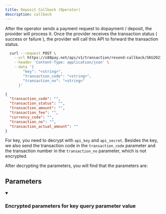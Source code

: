 ```yaml
---
title: Deposit Callback (Operator)
description: callback
---
```


After the operator sends a payment request to dopayment / deposit, the provider will process it. Once the provider receives the transaction status ( success or failure ), the provider will call this API to forward the transaction status.

```bash cURL
  curl --request POST \
    --url https://s88pay.net/api/v1/transaction/resend-callback/SKU20210909025705 \
    --header 'Content-Type: application/json' \
    --data '{
        "key": "<string>",
        "transaction_code": "<string>",
        "transaction_no": "<string>"
      }'
```

```json Response after decrypting
{
  "transaction_code": "",
  "transaction_status": "",
  "transaction_amount": "",
  "transaction_fee": "",
  "currency_code": "",
  "transaction_no": "",
  "transaction_actual_amount": ""
}
```

For key, you need to decrypt with `api_key` and `api_secret`. Besides the key, we also send the transaction code in the `transaction_code` parameter and the transaction number in the `transaction_no` parameter, which is not encrypted.

After decrypting the parameters, you will find that the parameters are:

## Parameters

<details
  style={{ marginBottom: "1rem" }}
  className={"openapi-markdown__details"}
  data-collapsed={false}
  open={true}
>
  <summary style={{}}>
    <h3 className={"openapi-markdown__details-summary-header-params"}>
      Encrypted parameters for
      <span className="badge badge--head">key</span> query parameter value
    </h3>
  </summary>
  <div>
    <ul>
      <Property
        className={"Property"}
        param={{
          name: "transaction_code",
          description:
            "The transaction code that is sent by the operator on dopayment.",
          schema: { type: "string" },
        }}
      ></Property>
      <Property
        className={"Property"}
        param={{
          name: "transaction_status",
          description: "The status of the deposit transaction",
          schema: { type: "integer" },
        }}
      ></Property>
      <Property
        className={"Property"}
        param={{
          name: "transaction_amount",
          description: "The amount of the transaction",
          schema: { type: "double" },
        }}
      ></Property>
      <Property
        className={"Property"}
        param={{
          name: "transaction_fee",
          description: "The amount of fee transaction",
          schema: { type: "double" },
        }}
      ></Property>
      <Property
        className={"Property"}
        param={{
          name: "currency_code",
          description: "Currency Code, please refer to currency list",
          schema: { type: "string" },
        }}
      ></Property>
      <Property
        className={"Property"}
        param={{
          name: "transaction_no",
          description: "The transaction code on the provider’s database",
          schema: { type: "string" },
        }}
      ></Property>
      <Property
        className={"Property"}
        param={{
          name: "transaction_actual_amount",
          description: "The actual amount paid by the member",
          schema: { type: "double" },
        }}
      ></Property>
    </ul>
  </div>
</details>
